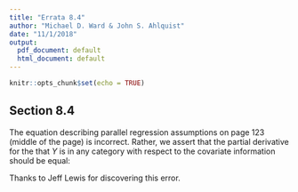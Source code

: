```yaml
---
title: "Errata 8.4"
author: "Michael D. Ward & John S. Ahlquist"
date: "11/1/2018"
output:
  pdf_document: default
  html_document: default
---
```


```r
knitr::opts_chunk$set(echo = TRUE)
```

## Section 8.4

The equation describing parallel regression assumptions on page 123 (middle of the page) is incorrect. Rather, we assert that the partial derivative for the \textbf{log odds} that $Y$ is in any category with respect to the covariate information should be equal:
\begin{eqnarray*}
\frac{\partial}{\partial x} 
	\log
	\left(
	\frac
	{\textrm{Pr}(y \leq m | x)}
	{\textrm{Pr}(y > m | x) }
  \right) 
&=&\\ 
\frac{\partial}{\partial x} 
	\log
	\left(
	\frac
	{\textrm{Pr}(y \leq m - 1 | x)}
	{\textrm{Pr}(y > m - 1 | x) }
  \right)  
&=&\\ 
\frac{\partial}{\partial x} 
	\log
	\left(
	\frac
	{\textrm{Pr}(y \leq m - 2 | x)}
	{\textrm{Pr}(y > m - 2 | x) }
  \right) 
&=& 
\beta X
\end{eqnarray*}     

Thanks to Jeff Lewis for discovering this error.
